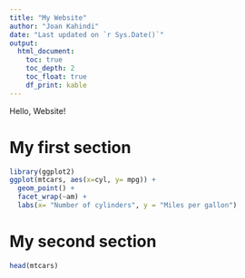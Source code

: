 ```yaml
---
title: "My Website"
author: "Joan Kahindi"
date: "Last updated on `r Sys.Date()`"
output:
  html_document:
    toc: true
    toc_depth: 2
    toc_float: true
    df_print: kable
---
```


<!--
Comments in HTML are like this! 
-->


Hello, Website!

# My first section

```r
library(ggplot2)
ggplot(mtcars, aes(x=cyl, y= mpg)) +
  geom_point() +
  facet_wrap(~am) + 
  labs(x= "Number of cylinders", y = "Miles per gallon")
```


# My second section

```r
head(mtcars)
```

